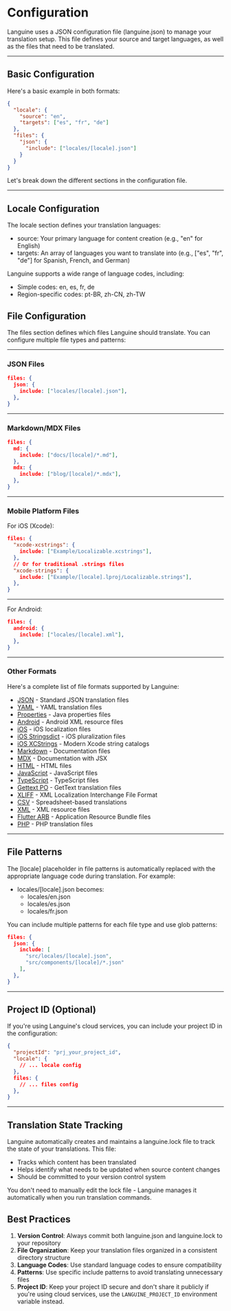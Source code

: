 # Configuration

Languine uses a JSON configuration file (languine.json) to manage your translation setup. This file defines your source and target languages, as well as the files that need to be translated.

---

## Basic Configuration

Here's a basic example in both formats:

```json title="languine.json"
{
  "locale": {
    "source": "en",
    "targets": ["es", "fr", "de"]
  },
  "files": {
    "json": {
      "include": ["locales/[locale].json"]
    }
  }
}
```

Let's break down the different sections in the configuration file.

---

## Locale Configuration

The locale section defines your translation languages:

- source: Your primary language for content creation (e.g., "en" for English)
- targets: An array of languages you want to translate into (e.g., ["es", "fr", "de"] for Spanish, French, and German)

Languine supports a wide range of language codes, including:
- Simple codes: en, es, fr, de
- Region-specific codes: pt-BR, zh-CN, zh-TW

## File Configuration

The files section defines which files Languine should translate. You can configure multiple file types and patterns:

---

### JSON Files
```json
files: {
  json: {
    include: ["locales/[locale].json"],
  },
}
```

---

### Markdown/MDX Files
```json
files: {
  md: {
    include: ["docs/[locale]/*.md"],
  },
  mdx: {
    include: ["blog/[locale]/*.mdx"],
  },
}
```

---

### Mobile Platform Files

For iOS (Xcode):
```json
files: {
  "xcode-xcstrings": {
    include: ["Example/Localizable.xcstrings"],
  },
  // Or for traditional .strings files
  "xcode-strings": {
    include: ["Example/[locale].lproj/Localizable.strings"],
  },
}
```

---

For Android:
```json
files: {
  android: {
    include: ["locales/[locale].xml"],
  },
}
```

---

### Other Formats

Here's a complete list of file formats supported by Languine:

- [JSON](/docs/json) - Standard JSON translation files
- [YAML](/docs/yaml) - YAML translation files
- [Properties](/docs/properties) - Java properties files
- [Android](/docs/android) - Android XML resource files
- [iOS](/docs/ios) - iOS localization files
- [iOS Stringsdict](/docs/xcode-stringsdict) - iOS pluralization files
- [iOS XCStrings](/docs/xcode-xcstrings) - Modern Xcode string catalogs
- [Markdown](/docs/md) - Documentation files
- [MDX](/docs/mdx) - Documentation with JSX
- [HTML](/docs/html) - HTML files
- [JavaScript](/docs/js) - JavaScript files
- [TypeScript](/docs/ts) - TypeScript files
- [Gettext PO](/docs/po) - GetText translation files
- [XLIFF](/docs/xliff) - XML Localization Interchange File Format
- [CSV](/docs/csv) - Spreadsheet-based translations
- [XML](/docs/xml) - XML resource files
- [Flutter ARB](/docs/arb) - Application Resource Bundle files
- [PHP](/docs/php) - PHP translation files

---

## File Patterns

The [locale] placeholder in file patterns is automatically replaced with the appropriate language code during translation. For example:

- locales/[locale].json becomes:
  - locales/en.json
  - locales/es.json
  - locales/fr.json

You can include multiple patterns for each file type and use glob patterns:
```json
files: {
  json: {
    include: [
      "src/locales/[locale].json",
      "src/components/[locale]/*.json"
    ],
  },
}
```

---

## Project ID (Optional)

If you're using Languine's cloud services, you can include your project ID in the configuration:

```json
{
  "projectId": "prj_your_project_id",
  "locale": {
    // ... locale config
  },
  files: {
    // ... files config
  },
}
```

---

## Translation State Tracking

Languine automatically creates and maintains a languine.lock file to track the state of your translations. This file:

- Tracks which content has been translated
- Helps identify what needs to be updated when source content changes
- Should be committed to your version control system

You don't need to manually edit the lock file - Languine manages it automatically when you run translation commands.

## Best Practices

1. **Version Control**: Always commit both languine.json and languine.lock to your repository
2. **File Organization**: Keep your translation files organized in a consistent directory structure
3. **Language Codes**: Use standard language codes to ensure compatibility
4. **Patterns**: Use specific include patterns to avoid translating unnecessary files
5. **Project ID**: Keep your project ID secure and don't share it publicly if you're using cloud services, use the `LANGUINE_PROJECT_ID` environment variable instead.
